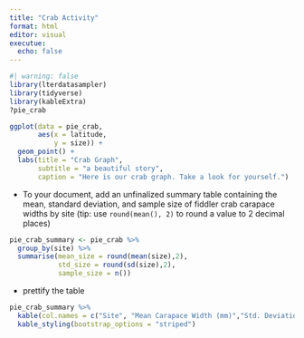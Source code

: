 ```yaml
---
title: "Crab Activity"
format: html
editor: visual
executue:
  echo: false
---
```


```r
#| warning: false
library(lterdatasampler)
library(tidyverse)
library(kableExtra)
?pie_crab

```

```r
ggplot(data = pie_crab, 
       aes(x = latitude,  
           y = size)) + 
  geom_point() +
  labs(title = "Crab Graph",
       subtitle = "a beautiful story",
       caption = "Here is our crab graph. Take a look for yourself.")
```

-   To your document, add an unfinalized summary table containing the mean, standard deviation, and sample size of fiddler crab carapace widths by site (tip: use `round(mean(), 2)` to round a value to 2 decimal places)

```r
pie_crab_summary <- pie_crab %>% 
  group_by(site) %>%
  summarise(mean_size = round(mean(size),2), 
            std_size = round(sd(size),2), 
            sample_size = n())
```

-   prettify the table

```r
pie_crab_summary %>% 
  kable(col.names = c("Site", "Mean Carapace Width (mm)","Std. Deviation Carapace Width (mm)", "Sample Size")) %>% 
  kable_styling(bootstrap_options = "striped")
```
